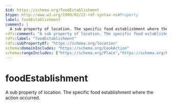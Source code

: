 ```yaml
---
$id: https://schema.org/foodEstablishment
$type: http://www.w3.org/1999/02/22-rdf-syntax-ns#Property
label: foodEstablishment
comment: |
  A sub property of location. The specific food establishment where the action occurred.
rdfs:comment: "A sub property of location. The specific food establishment where the action occurred."
rdfs:label: "foodEstablishment"
rdfs:subPropertyOf: "https://schema.org/location"
schema:domainIncludes: "https://schema.org/CookAction"
schema:rangeIncludes: ["https://schema.org/Place","https://schema.org/FoodEstablishment"]
---
```


# foodEstablishment

A sub property of location. The specific food establishment where the action occurred.

